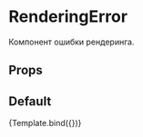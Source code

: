 
<Meta title="WIP/RenderingError" component={RenderingError} />


# RenderingError

Компонент ошибки рендеринга.

## Props

<ArgsTable of={RenderingError} />

## Default

<Canvas>
    <Story name="Default" args={{ message: 'An error occured' }}>
        {Template.bind({})}
    </Story>
</Canvas>
